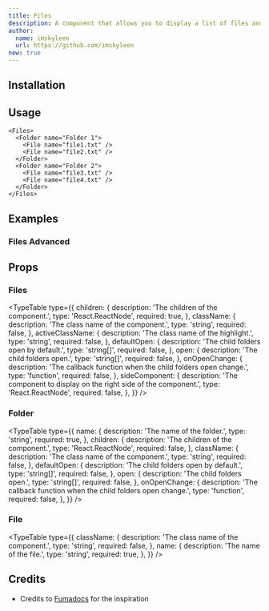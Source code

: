 ```yaml
---
title: Files
description: A component that allows you to display a list of files and folders.
author:
  name: imskyleen
  url: https://github.com/imskyleen
new: true
---
```


<ComponentPreview name="files-demo" />

## Installation

<ComponentInstallation name="files" />

## Usage

```tsx
<Files>
  <Folder name="Folder 1">
    <File name="file1.txt" />
    <File name="file2.txt" />
  </Folder>
  <Folder name="Folder 2">
    <File name="file3.txt" />
    <File name="file4.txt" />
  </Folder>
</Files>
```

## Examples

### Files Advanced

<ComponentPreview name="files-advanced-demo" />

## Props

### Files

<TypeTable
  type={{
    children: {
      description: 'The children of the component.',
      type: 'React.ReactNode',
      required: true,
    },
    className: {
      description: 'The class name of the component.',
      type: 'string',
      required: false,
    },
    activeClassName: {
      description: 'The class name of the highlight.',
      type: 'string',
      required: false,
    },
    defaultOpen: {
      description: 'The child folders open by default.',
      type: 'string[]',
      required: false,
    },
    open: {
      description: 'The child folders open.',
      type: 'string[]',
      required: false,
    },
    onOpenChange: {
      description: 'The callback function when the child folders open change.',
      type: 'function',
      required: false,
    },
    sideComponent: {
      description:
        'The component to display on the right side of the component.',
      type: 'React.ReactNode',
      required: false,
    },
  }}
/>

### Folder

<TypeTable
  type={{
    name: {
      description: 'The name of the folder.',
      type: 'string',
      required: true,
    },
    children: {
      description: 'The children of the component.',
      type: 'React.ReactNode',
      required: false,
    },
    className: {
      description: 'The class name of the component.',
      type: 'string',
      required: false,
    },
    defaultOpen: {
      description: 'The child folders open by default.',
      type: 'string[]',
      required: false,
    },
    open: {
      description: 'The child folders open.',
      type: 'string[]',
      required: false,
    },
    onOpenChange: {
      description: 'The callback function when the child folders open change.',
      type: 'function',
      required: false,
    },
  }}
/>

### File

<TypeTable
  type={{
    className: {
      description: 'The class name of the component.',
      type: 'string',
      required: false,
    },
    name: {
      description: 'The name of the file.',
      type: 'string',
      required: true,
    },
  }}
/>

## Credits

- Credits to [Fumadocs](https://fumadocs.vercel.app/docs/ui/components/files) for the inspiration
